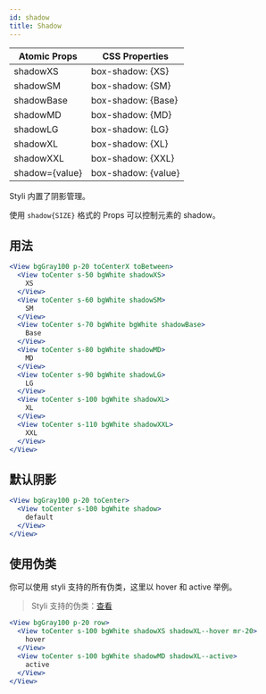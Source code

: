 ```yaml
---
id: shadow
title: Shadow
---
```


| Atomic Props   | CSS Properties      |
| -------------- | ------------------- |
| shadowXS       | box-shadow: {XS}    |
| shadowSM       | box-shadow: {SM}    |
| shadowBase     | box-shadow: {Base}  |
| shadowMD       | box-shadow: {MD}    |
| shadowLG       | box-shadow: {LG}    |
| shadowXL       | box-shadow: {XL}    |
| shadowXXL      | box-shadow: {XXL}   |
| shadow={value} | box-shadow: {value} |

Styli 内置了阴影管理。

使用 `shadow{SIZE}` 格式的 Props 可以控制元素的 shadow。

## 用法

```jsx live
<View bgGray100 p-20 toCenterX toBetween>
  <View toCenter s-50 bgWhite shadowXS>
    XS
  </View>
  <View toCenter s-60 bgWhite shadowSM>
    SM
  </View>
  <View toCenter s-70 bgWhite bgWhite shadowBase>
    Base
  </View>
  <View toCenter s-80 bgWhite shadowMD>
    MD
  </View>
  <View toCenter s-90 bgWhite shadowLG>
    LG
  </View>
  <View toCenter s-100 bgWhite shadowXL>
    XL
  </View>
  <View toCenter s-110 bgWhite shadowXXL>
    XXL
  </View>
</View>
```

## 默认阴影

```jsx live
<View bgGray100 p-20 toCenter>
  <View toCenter s-100 bgWhite shadow>
    default
  </View>
</View>
```

## 使用伪类

你可以使用 styli 支持的所有伪类，这里以 hover 和 active 举例。

> Styli 支持的伪类：[查看](/docs/pseudo)

```jsx live
<View bgGray100 p-20 row>
  <View toCenter s-100 bgWhite shadowXS shadowXL--hover mr-20>
    hover
  </View>
  <View toCenter s-100 bgWhite shadowMD shadowXL--active>
    active
  </View>
</View>
```
